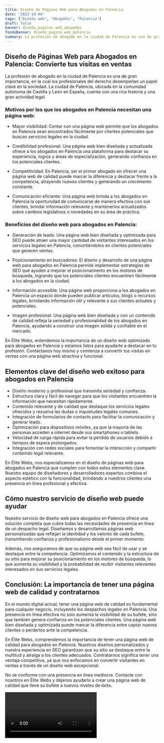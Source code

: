 ```yaml
---
title: Diseño de Páginas Web para Abogados en Palencia
date: "2023-10-04"
tags: ["Diseño web", "Abogados", "Palencia"]
draft: false
banner: diseño_paginas_web_abogados
fondoBanner: diseño_pagina_web_palencia
summary: La profesión de abogado en la ciudad de Palencia es una de gran importancia, en la cual los profesionales del derecho desempeñan un papel clave en la sociedad. La ciudad de Palencia, ubicada en la comunidad autónoma de Castilla y León en España, cuenta con una rica historia y una gran actividad legal.
---
```



## Diseño de Páginas Web para Abogados en Palencia: Convierte tus visitas en ventas

La profesión de abogado en la ciudad de Palencia es una de gran importancia, en la cual los profesionales del derecho desempeñan un papel clave en la sociedad. La ciudad de Palencia, ubicada en la comunidad autónoma de Castilla y León en España, cuenta con una rica historia y una gran actividad legal.

### Motivos por los que los abogados en Palencia necesitan una página web:

- Mayor visibilidad: Contar con una página web permite que los abogados en Palencia sean encontrados fácilmente por clientes potenciales que buscan servicios legales en la ciudad.

- Credibilidad profesional: Una página web bien diseñada y actualizada ofrece a los abogados en Palencia una plataforma para destacar su experiencia, logros y áreas de especialización, generando confianza en los potenciales clientes.

- Competitividad: En Palencia, ser el primer abogado en ofrecer una página web de calidad puede marcar la diferencia y destacar frente a la competencia, atrayendo nuevos clientes y generando un crecimiento constante.

- Comunicación eficiente: Una página web brinda a los abogados en Palencia la oportunidad de comunicarse de manera efectiva con sus clientes, brindar información relevante y mantenerlos actualizados sobre cambios legislativos o novedades en su área de práctica.

### Beneficios del diseño web para abogados en Palencia:

- Generación de leads: Una página web bien diseñada y optimizada para SEO puede atraer una mayor cantidad de visitantes interesados en los servicios legales en Palencia, convirtiéndolos en clientes potenciales que generen ventas.

- Posicionamiento en buscadores: El diseño y desarrollo de una página web para abogados en Palencia permite implementar estrategias de SEO que ayuden a mejorar el posicionamiento en los motores de búsqueda, logrando que los potenciales clientes encuentren fácilmente a los abogados en la ciudad.

- Información accesible: Una página web proporciona a los abogados en Palencia un espacio donde pueden publicar artículos, blogs o recursos legales, brindando información útil y relevante a sus clientes actuales y potenciales.

- Imagen profesional: Una página web bien diseñada y con un contenido de calidad refleja la seriedad y profesionalidad de los abogados en Palencia, ayudando a construir una imagen sólida y confiable en el mercado.

En Élite Webs, entendemos la importancia de un diseño web optimizado para abogados en Palencia y estamos listos para ayudarte a destacar en tu profesión. Contáctanos hoy mismo y comienza a convertir tus visitas en ventas con una página web atractiva y funcional.

<GifSeo />

<Cta />

## Elementos clave del diseño web exitoso para abogados en Palencia

- Diseño moderno y profesional que transmita seriedad y confianza.
- Estructura clara y fácil de navegar para que los visitantes encuentren la información que necesitan rápidamente.
- Contenido relevante y de calidad que destaque los servicios legales ofrecidos y resuelva las dudas o inquietudes legales comunes.
- Integración de formularios de contacto para facilitar la comunicación y generar leads.
- Optimización para dispositivos móviles, ya que la mayoría de las personas acceden a internet desde sus smartphones o tablets.
- Velocidad de carga rápida para evitar la pérdida de usuarios debido a tiempos de espera prolongados.
- Integración con redes sociales para fomentar la interacción y compartir contenido legal relevante.

En Élite Webs, nos especializamos en el diseño de páginas web para abogados en Palencia que cumplen con todos estos elementos clave. Nuestro equipo de diseñadores y desarrolladores expertos combina el aspecto estético con la funcionalidad, brindando a nuestros clientes una presencia en línea profesional y efectiva.

## Cómo nuestro servicio de diseño web puede ayudar

Nuestro servicio de diseño web para abogados en Palencia ofrece una solución completa que cubre todas las necesidades de presencia en línea de un despacho legal. Diseñamos y desarrollamos páginas web personalizadas que reflejan la identidad y los valores de cada bufete, transmitiendo confianza y profesionalismo desde el primer momento.

Además, nos aseguramos de que su página web sea fácil de usar y se destaque entre la competencia. Optimizamos el contenido y la estructura de su sitio para mejorar su posicionamiento en los motores de búsqueda, lo que aumenta su visibilidad y la probabilidad de recibir visitantes relevantes interesados en sus servicios legales.

## Conclusión: La importancia de tener una página web de calidad y contratarnos

En el mundo digital actual, tener una página web de calidad es fundamental para cualquier negocio, incluyendo los despachos legales en Palencia. Una presencia en línea efectiva no solo aumenta la visibilidad de su bufete, sino que también genera confianza en los potenciales clientes. Una página web bien diseñada y optimizada puede marcar la diferencia entre captar nuevos clientes o perderlos ante la competencia.

En Élite Webs, comprendemos la importancia de tener una página web de calidad para abogados en Palencia. Nuestros diseños personalizados y nuestra experiencia en SEO garantizan que su sitio se destaque entre la multitud y atraiga a los clientes adecuados. Contratarnos significa tener una ventaja competitiva, ya que nos enfocamos en convertir visitantes en ventas a través de un diseño web excepcional.

No se conforme con una presencia en línea mediocre. Contacte con nosotros en Élite Webs y déjenos ayudarlo a crear una página web de calidad que lleve su bufete a nuevos niveles de éxito.

<Video />

<CtaBot job="Abogados" city="Palencia" />

<Gmaps query="Palencia+españa+maps" />
